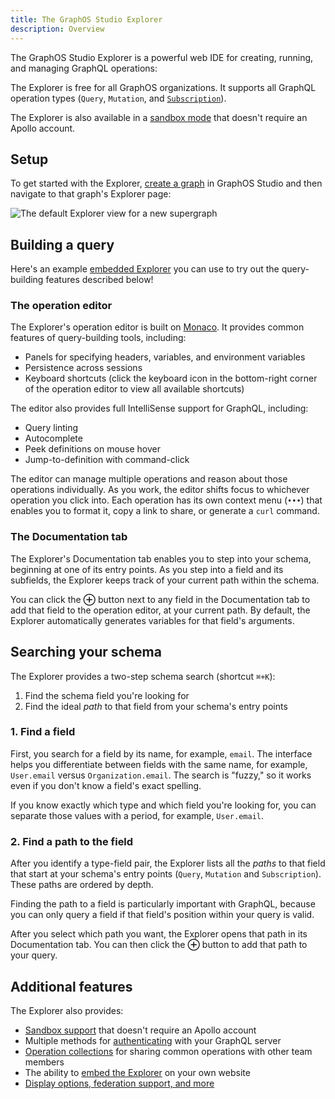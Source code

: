 ```yaml
---
title: The GraphOS Studio Explorer
description: Overview
---
```


The GraphOS Studio Explorer is a powerful web IDE for creating, running, and managing GraphQL operations:

<YouTube youTubeId="j8b0Bda_TIw" />

The Explorer is free for all GraphOS organizations. It supports all GraphQL operation types (`Query`, `Mutation`, and [`Subscription`](./subscriptions-explorer/)).

<Tip>

The Explorer is also available in a [sandbox mode](./sandbox/) that doesn't require an Apollo account.

</Tip>

## Setup

To get started with the Explorer, [create a graph](../quickstart/cloud/#2-create-your-first-supergraph) in GraphOS Studio and then navigate to that graph's Explorer page:

<img
  src="../img/explorer-new-graph.jpg"
  className="screenshot"
  alt="The default Explorer view for a new supergraph"
/>

## Building a query

Here's an example [embedded Explorer](./embed-explorer/) you can use to try out the query-building features described below!

<EmbeddableExplorer />

### The operation editor

The Explorer's operation editor is built on [Monaco](https://microsoft.github.io/monaco-editor/). It provides common features of query-building tools, including:

- Panels for specifying headers, variables, and environment variables
- Persistence across sessions
- Keyboard shortcuts (click the keyboard icon in the bottom-right corner of the operation editor to view all available shortcuts)

The editor also provides full IntelliSense support for GraphQL, including:

- Query linting
- Autocomplete
- Peek definitions on mouse hover
- Jump-to-definition with command-click

The editor can manage multiple operations and reason about those operations individually. As you work, the editor shifts focus to whichever operation you click into. Each operation has its own context menu (`•••`) that enables you to format it, copy a link to share, or generate a `curl` command.

<!-- vale Apollo.Headings = NO -->

### The Documentation tab

<!-- vale Apollo.Headings = YES -->

The Explorer's Documentation tab enables you to step into your schema, beginning at one of its entry points. As you step into a field and its subfields, the Explorer keeps track of your current path within the schema.

You can click the **⊕** button next to any field in the Documentation tab to add that field to the operation editor, at your current path. By default, the Explorer automatically generates variables for that field's arguments.

## Searching your schema

The Explorer provides a two-step schema search (shortcut `⌘+K`):

1. Find the schema field you're looking for
2. Find the ideal _path_ to that field from your schema's entry points

### 1. Find a field

First, you search for a field by its name, for example, `email`. The interface helps you differentiate between fields with the same name, for example, `User.email` versus `Organization.email`. The search is "fuzzy," so it works even if you don't know a field's exact spelling.

If you know exactly which type and which field you're looking for, you can separate those values with a period, for example, `User.email`.

### 2. Find a path to the field

After you identify a type-field pair, the Explorer lists all the _paths_ to that field that start at your schema's entry points (`Query`, `Mutation` and `Subscription`). These paths are ordered by depth.

<Note>

Finding the path to a field is particularly important with GraphQL, because you can only query a field if that field's position within your query is valid.

</Note>

After you select which path you want, the Explorer opens that path in its Documentation tab. You can then click the **⊕** button to add that path to your query.

## Additional features

The Explorer also provides:

- [Sandbox support](./sandbox/) that doesn't require an Apollo account
- Multiple methods for [authenticating](./connecting-authenticating/) with your GraphQL server
- [Operation collections](./operation-collections/) for sharing common operations with other team members
- The ability to [embed the Explorer](./embed-explorer/) on your own website
- [Display options, federation support, and more](./additional-features/)
